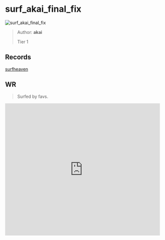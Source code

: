 
# surf_akai_final_fix

![surf_akai_final_fix](https://raw.githubusercontent.com/Sayt123/SurfMapPics/Maps-and-bonuses/csgo/surf_akai_final_fix.jpg)

> Author: **akai**
>
> Tier 1

## Records

[surfheaven](https://surfheaven.eu/map/surf_akai_final_fix)

## WR

> Surfed by favs.

<iframe
width="100%"
height="430"
src="https://www.youtube.com/embed/hGxAPR6p2-Q"
frameborder="0"
allow="accelerometer; autoplay; clipboard-write; encrypted-media; gyroscope; picture-in-picture"
allowFullScreen
/>

```md

[Surf Timer] - f4vsqu finished in 00:34:24 (WR -00:00:21). Improving by 00:00:23
[Surf Timer] - f4vsqu beat the map record! Rank: 1/7618

Previous WR holder: rulldar


```
                